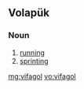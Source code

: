 ==Volapük==

===Noun===
{{infl|vo|noun}}

# [[running]]
# [[sprinting]]

[[mg:vifagol]]
[[vo:vifagol]]